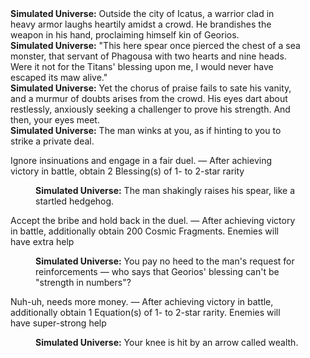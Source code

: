 {{Dialogue Start}}
:'''Simulated Universe:''' Outside the city of Icatus, a warrior clad in heavy armor laughs heartily amidst a crowd. He brandishes the weapon in his hand, proclaiming himself kin of Georios.
:'''Simulated Universe:''' "This here spear once pierced the chest of a sea monster, that servant of Phagousa with two hearts and nine heads. Were it not for the Titans' blessing upon me, I would never have escaped its maw alive."
:'''Simulated Universe:''' Yet the chorus of praise fails to sate his vanity, and a murmur of doubts arises from the crowd. His eyes dart about restlessly, anxiously seeking a challenger to prove his strength. And then, your eyes meet.
:'''Simulated Universe:''' The man winks at you, as if hinting to you to strike a private deal.
:{{DIcon|Star}} Ignore insinuations and engage in a fair duel. &mdash; After achieving victory in battle, obtain 2 Blessing(s) of 1- to 2-star rarity
::'''Simulated Universe:''' The man shakingly raises his spear, like a startled hedgehog.
:{{DIcon|Star}} Accept the bribe and hold back in the duel. &mdash; After achieving victory in battle, additionally obtain 200 Cosmic Fragments. Enemies will have extra help
::'''Simulated Universe:''' You pay no heed to the man's request for reinforcements &mdash; who says that Georios' blessing can't be "strength in numbers"?
:{{DIcon|Star}} Nuh-uh, needs more money. &mdash; After achieving victory in battle, additionally obtain 1 Equation(s) of 1- to 2-star rarity. Enemies will have super-strong help
::'''Simulated Universe:''' Your knee is hit by an arrow called wealth.
{{Dialogue End}}
